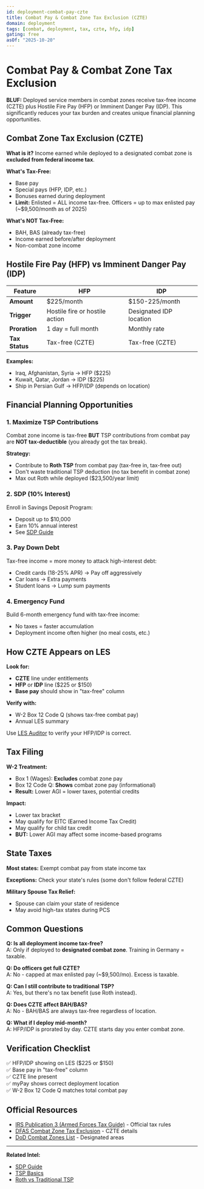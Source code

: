 ```yaml
---
id: deployment-combat-pay-czte
title: Combat Pay & Combat Zone Tax Exclusion (CZTE)
domain: deployment
tags: [combat, deployment, tax, czte, hfp, idp]
gating: free
asOf: "2025-10-20"
---
```


# Combat Pay & Combat Zone Tax Exclusion

**BLUF:** Deployed service members in combat zones receive tax-free income (CZTE) plus Hostile Fire Pay (HFP) or Imminent Danger Pay (IDP). This significantly reduces your tax burden and creates unique financial planning opportunities.

<Disclaimer kind="tax" />

## Combat Zone Tax Exclusion (CZTE)

**What is it?**
Income earned while deployed to a designated combat zone is **excluded from federal income tax**.

**What's Tax-Free:**
- Base pay
- Special pays (HFP, IDP, etc.)
- Bonuses earned during deployment
- **Limit:** Enlisted = ALL income tax-free. Officers = up to max enlisted pay (~$9,500/month as of 2025)

**What's NOT Tax-Free:**
- BAH, BAS (already tax-free)
- Income earned before/after deployment
- Non-combat zone income

## Hostile Fire Pay (HFP) vs Imminent Danger Pay (IDP)

| Feature | HFP | IDP |
|---------|-----|-----|
| **Amount** | $225/month | $150-225/month |
| **Trigger** | Hostile fire or hostile action | Designated IDP location |
| **Proration** | 1 day = full month | Monthly rate |
| **Tax Status** | Tax-free (CZTE) | Tax-free (CZTE) |

**Examples:**
- Iraq, Afghanistan, Syria → HFP ($225)
- Kuwait, Qatar, Jordan → IDP ($225)
- Ship in Persian Gulf → HFP/IDP (depends on location)

## Financial Planning Opportunities

### **1. Maximize TSP Contributions**

Combat zone income is tax-free **BUT** TSP contributions from combat pay are **NOT tax-deductible** (you already got the tax break).

**Strategy:**
- Contribute to **Roth TSP** from combat pay (tax-free in, tax-free out)
- Don't waste traditional TSP deduction (no tax benefit in combat zone)
- Max out Roth while deployed ($23,500/year limit)

### **2. SDP (10% Interest)**

Enroll in Savings Deposit Program:
- Deposit up to $10,000
- Earn 10% annual interest
- See [SDP Guide](/dashboard/intel/deployment/sdp-guide)

### **3. Pay Down Debt**

Tax-free income = more money to attack high-interest debt:
- Credit cards (18-25% APR) → Pay off aggressively
- Car loans → Extra payments
- Student loans → Lump sum payments

### **4. Emergency Fund**

Build 6-month emergency fund with tax-free income:
- No taxes = faster accumulation
- Deployment income often higher (no meal costs, etc.)

## How CZTE Appears on LES

**Look for:**
- **CZTE** line under entitlements
- **HFP** or **IDP** line ($225 or $150)
- **Base pay** should show in "tax-free" column

**Verify with:**
- W-2 Box 12 Code Q (shows tax-free combat pay)
- Annual LES summary

Use [LES Auditor](/dashboard/paycheck-audit) to verify your HFP/IDP is correct.

## Tax Filing

<Disclaimer kind="tax" />

**W-2 Treatment:**
- Box 1 (Wages): **Excludes** combat zone pay
- Box 12 Code Q: **Shows** combat zone pay (informational)
- **Result:** Lower AGI = lower taxes, potential credits

**Impact:**
- Lower tax bracket
- May qualify for EITC (Earned Income Tax Credit)
- May qualify for child tax credit
- **BUT:** Lower AGI may affect some income-based programs

## State Taxes

**Most states:** Exempt combat pay from state income tax

**Exceptions:** Check your state's rules (some don't follow federal CZTE)

**Military Spouse Tax Relief:**
- Spouse can claim your state of residence
- May avoid high-tax states during PCS

## Common Questions

**Q: Is all deployment income tax-free?**  
A: Only if deployed to **designated combat zone**. Training in Germany = taxable.

**Q: Do officers get full CZTE?**  
A: No - capped at max enlisted pay (~$9,500/mo). Excess is taxable.

**Q: Can I still contribute to traditional TSP?**  
A: Yes, but there's no tax benefit (use Roth instead).

**Q: Does CZTE affect BAH/BAS?**  
A: No - BAH/BAS are always tax-free regardless of location.

**Q: What if I deploy mid-month?**  
A: HFP/IDP is prorated by day. CZTE starts day you enter combat zone.

## Verification Checklist

✅ HFP/IDP showing on LES ($225 or $150)  
✅ Base pay in "tax-free" column  
✅ CZTE line present  
✅ myPay shows correct deployment location  
✅ W-2 Box 12 Code Q matches total combat pay

## Official Resources

- [IRS Publication 3 (Armed Forces Tax Guide)](https://www.irs.gov/publications/p3) - Official tax rules
- [DFAS Combat Zone Tax Exclusion](https://www.dfas.mil/MilitaryMembers/payentitlements/czte/) - CZTE details
- [DoD Combat Zones List](https://www.defense.gov/News/Casualty-Status/) - Designated areas

---

**Related Intel:**
- [SDP Guide](/dashboard/intel/deployment/sdp-guide)
- [TSP Basics](/dashboard/intel/finance/tsp-basics)
- [Roth vs Traditional TSP](/dashboard/intel/finance/roth-vs-traditional)

